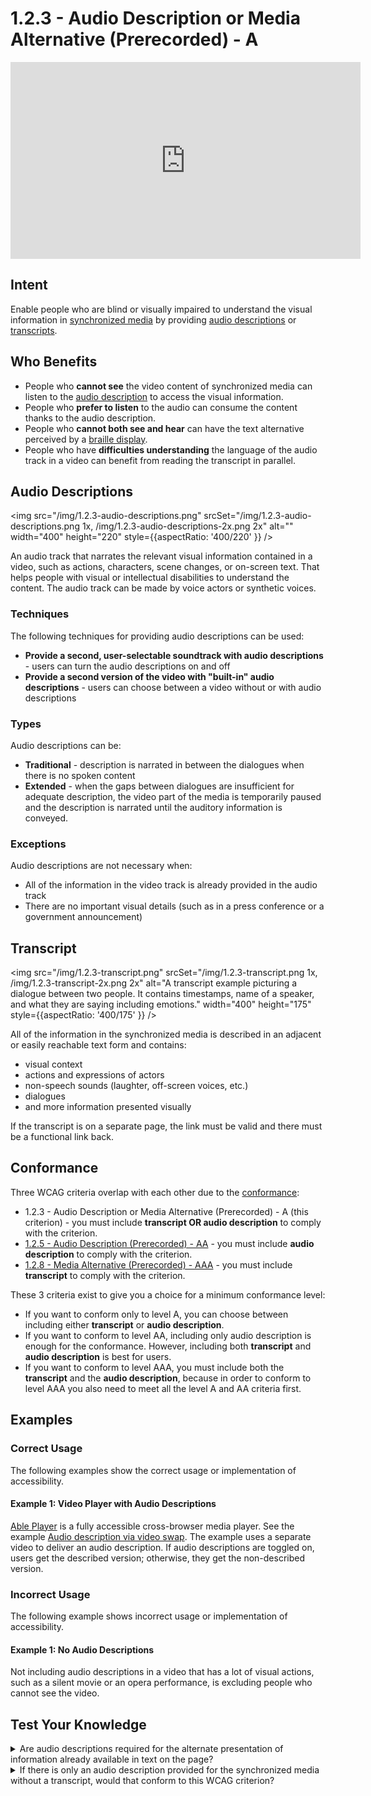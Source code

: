 # 1.2.3 - Audio Description or Media Alternative (Prerecorded) - A

<iframe width="560" height="315" src="https://www.youtube.com/embed/9tkW2a4RfW8" title="1.2.3 - Audio Description or Media Alternative (Prerecorded) - WCAG Documents" frameBorder="0" allow="accelerometer; autoplay; clipboard-write; encrypted-media; gyroscope; picture-in-picture" allowFullScreen></iframe>

## Intent

Enable people who are blind or visually impaired to understand the visual information in [synchronized media](/docs/wcag-documents/glossary-of-terms#synchronized-media) by providing [audio descriptions](#audio-descriptions) or [transcripts](/docs/wcag-documents/glossary-of-terms/#transcript).

## Who Benefits

- People who **cannot see** the video content of synchronized media can listen to the [audio description](/docs/wcag-documents/glossary-of-terms#audio-descriptions) to access the visual information.
- People who **prefer to listen** to the audio can consume the content thanks to the audio description.
- People who **cannot both see and hear** can have the text alternative perceived by a [braille display](/docs/wcag-documents/glossary-of-terms#braille-display).
- People who have **difficulties understanding** the language of the audio track in a video can benefit from reading the transcript in parallel.

## Audio Descriptions

<img src="/img/1.2.3-audio-descriptions.png" srcSet="/img/1.2.3-audio-descriptions.png 1x, /img/1.2.3-audio-descriptions-2x.png 2x" alt="" width="400" height="220" style={{aspectRatio: '400/220' }} />

An audio track that narrates the relevant visual information contained in a video, such as actions, characters, scene changes, or on-screen text. That helps people with visual or intellectual disabilities to understand the content.
The audio track can be made by voice actors or synthetic voices.

### Techniques

The following techniques for providing audio descriptions can be used:

- **Provide a second, user-selectable soundtrack with audio descriptions** - users can turn the audio descriptions on and off
- **Provide a second version of the video with "built-in" audio descriptions** - users can choose between a video without or with audio descriptions

### Types

Audio descriptions can be:

- **Traditional** - description is narrated in between the dialogues when there is no spoken content
- **Extended** - when the gaps between dialogues are insufficient for adequate description, the video part of the media is temporarily paused and the description is narrated until the auditory information is conveyed.

### Exceptions

Audio descriptions are not necessary when:

- All of the information in the video track is already provided in the audio track
- There are no important visual details (such as in a press conference or a government announcement)

## Transcript

<img src="/img/1.2.3-transcript.png" srcSet="/img/1.2.3-transcript.png 1x, /img/1.2.3-transcript-2x.png 2x" alt="A transcript example picturing a dialogue between two people. It contains timestamps, name of a speaker, and what they are saying including emotions." width="400" height="175" style={{aspectRatio: '400/175' }} />

All of the information in the synchronized media is described in an adjacent or easily reachable text form and contains:

- visual context
- actions and expressions of actors
- non-speech sounds (laughter, off-screen voices, etc.)
- dialogues
- and more information presented visually

If the transcript is on a separate page, the link must be valid and there must be a functional link back.

## Conformance

Three WCAG criteria overlap with each other due to the [conformance](/docs/wcag-documents/glossary-of-terms#conformance):

- 1.2.3 - Audio Description or Media Alternative (Prerecorded) - A (this criterion) - you must include **transcript OR audio description** to comply with the criterion.
- [1.2.5 - Audio Description (Prerecorded) - AA](./1.2.5-audio-description-prerecorded.mdx) - you must include **audio description** to comply with the criterion.
- [1.2.8 - Media Alternative (Prerecorded) - AAA](./1.2.8-media-alternative-prerecorded.mdx) - you must include **transcript** to comply with the criterion.

These 3 criteria exist to give you a choice for a minimum conformance level:
- If you want to conform only to level A, you can choose between including either **transcript** or **audio description**.
- If you want to conform to level AA, including only audio description is enough for the conformance. However, including both **transcript** and **audio description** is best for users.
- If you want to conform to level AAA, you must include both the **transcript** and the **audio description**, because in order to conform to level AAA you also need to meet all the level A and AA criteria first.

## Examples

### Correct Usage

The following examples show the correct usage or implementation of accessibility.

#### Example 1: Video Player with Audio Descriptions

[Able Player](https://ableplayer.github.io/ableplayer/) is a fully accessible cross-browser media player. See the example [Audio description via video swap](https://ableplayer.github.io/ableplayer/demos/desc3.html).
The example uses a separate video to deliver an audio description. If audio descriptions are toggled on, users get the described version; otherwise, they get the non-described version.

### Incorrect Usage

The following example shows incorrect usage or implementation of accessibility.

#### Example 1: No Audio Descriptions

Not including audio descriptions in a video that has a lot of visual actions, such as a silent movie or an opera performance, is excluding people who cannot see the video.

## Test Your Knowledge

<details>
	<summary><span>Are audio descriptions required for the alternate presentation of information already available in text on the page?</span></summary>
  No, audio descriptions are not required when the synchronized media is an alternate presentation of information that is already available in text on the page.
</details>

<details>
	<summary><span>If there is only an audio description provided for the synchronized media without a transcript, would that conform to this WCAG criterion?</span></summary>
  Yes, because the requirement is to provide an audio description OR the text alternative. However, audio descriptions are not accessible for deafblind people, so it is always better to include the transcript as well.
</details>
